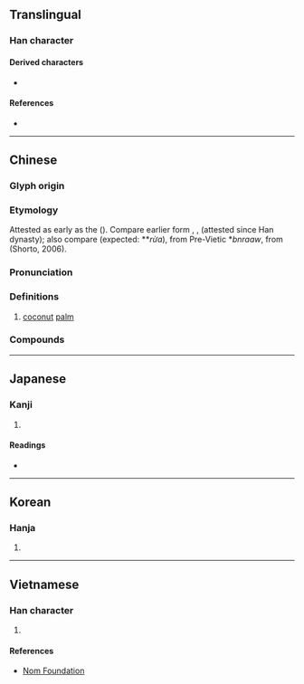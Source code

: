 {{character info/new}}
==Translingual==

===Han character===
{{Han char|rn=75|rad=木|as=09|sn=13|four=47927|canj=DSJL|ids=⿰木耶}}

====Derived characters====
* {{l|mul|[[𦽶]]}}

====References====
* {{Han ref|kx=0537.170|dkj=15069|dj=0925.020|hdz=21224.060|uh=6930|ud=26928|bh=B7A6|bd=47014}}

----

==Chinese==
{{zh-forms}}
{{zh-wp}}

===Glyph origin===
{{Han etym}}

===Etymology===
Attested as early as the {{w|Jin dynasty (265–420)|Jin dynasty}} ({{zh-l|*晉朝}}). Compare earlier form {{och-l|楈枒}}, {{och-l|胥邪}}, {{och-l|胥餘}} (attested since Han dynasty); also compare {{cog|vi|dừa}} (expected: **''rừa''), from Pre-Vietic *''bnraaw'', from {{cog|mkh-pro|*braaw||coconut palm}} (Shorto, 2006). <!--韦树关. 汉越语关系词声母系统研究[M]. 广西民族出版社, 2004.-->
{{rfe|zh|時珍曰︰按稽含《南方草木狀》云︰相傳林邑王與越王有怨，使刺客乘其醉，取其首，懸於樹，化為椰子，其核猶有兩眼，故俗謂之越王頭，而其漿猶如酒也。此說雖謬，而俗傳以為口實。南人稱其君長為爺，則椰名蓋取於爺義也。相如《上林賦》作胥余，或作胥耶。}}

===Pronunciation===
{{zh-pron
|m=椰
|c=je4
|h=pfs=yà
|mn=iâ
|w=
|mc=y
|oc=y
|cat=n
}}

===Definitions===
{{zh-hanzi}}

# [[coconut]] [[palm]]

===Compounds===
{{zh-der|椰子|椰胡|椰棗|大王椰子|椰雕|椰子油|棗椰子|椰菜|花椰菜|酒瓶椰子|西谷椰子}}

{{zh-cat|Palm trees|Nuts}}

----

==Japanese==

===Kanji===
{{ja-kanji|grade=n|rs=木09}}

# {{defn|lang=ja|sort=木09}}

====Readings====
* {{ja-readings|goon=[[や]] (ya)|kanon=[[や]] (ya)|kun=[[やし]] (yashi)}}

----

==Korean==

===Hanja===
{{ko-hanja|hangeul=[[야]]|eumhun=|rv=ya|mr=ya|y=ya}}

# {{defn|lang=ko|sort=木09}}

----

==Vietnamese==

===Han character===
{{vi-hantu|[[da]], [[dà]], [[dừa]], [[gia]]|rs=木09}}

# {{defn|lang=vi|sort=木09}}

====References====
* [http://nomfoundation.org/common/nom_details.php?codepoint=6930 Nom Foundation]